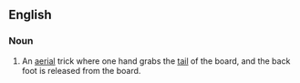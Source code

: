 ==English==
{{wikipedia|benihana (skateboarding trick)}}
===Noun===
{{en-noun}}

# {{context|skateboarding|lang=en}} An [[aerial]] trick where one hand grabs the [[tail]] of the board, and the back foot is released from the board.